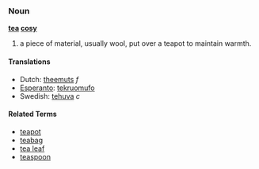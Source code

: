 ===Noun===
'''[[tea]] [[cosy]]'''

# a piece of material, usually wool, put over a teapot to maintain warmth.

====Translations====
*Dutch: [[theemuts]] ''f''
*[[Esperanto]]: [[tekruomufo]]
*Swedish: [[tehuva]] ''c''

====Related Terms====
*[[teapot]]
*[[teabag]]
*[[tea leaf]]
*[[teaspoon]]
